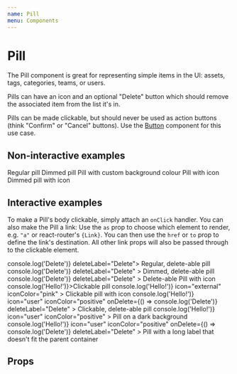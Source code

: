 ```yaml
---
name: Pill
menu: Components
---
```




# Pill

The Pill component is great for representing simple items in the UI: assets, tags, categories, teams, or users.

Pills can have an icon and an optional "Delete" button which should remove the associated item from the list it's in.

Pills can be made clickable, but should never be used as action buttons (think "Confirm" or "Cancel" buttons). Use the [Button](/src-button-readme) component for this use case.

## Non-interactive examples

<Playground>
	<Stack spacing="xs">
		<Pill>Regular pill</Pill>
		<Pill dimmed>Dimmed pill</Pill>
		<Pill background="highlight">Pill with custom background colour</Pill>
		<Pill icon="tag" iconColor="neutral">
			Pill with icon
		</Pill>
		<Pill dimmed icon="user" iconColor="negative">
			Dimmed pill with icon
		</Pill>
	</Stack>
</Playground>

## Interactive examples

To make a Pill's body clickable, simply attach an `onClick` handler. You can also make the Pill a link: Use the `as` prop to choose which element to render, e.g. `"a"` or react-router's `{Link}`. You can then use the `href` or `to` prop to define the link's destination. All other link props will also be passed through to the clickable element.

<Playground>
	<Stack spacing="xs">
		<Pill onDelete={() => console.log('Delete')} deleteLabel="Delete">
			Regular, delete-able pill
		</Pill>
		<Pill
			dimmed
			onDelete={() => console.log('Delete')}
			deleteLabel="Delete"
		>
			Dimmed, delete-able pill
		</Pill>
		<Pill
			icon="tag"
			iconColor="neutral"
			onDelete={() => console.log('Delete')}
			deleteLabel="Delete"
		>
			Delete-able Pill with icon
		</Pill>
		<Pill onClick={() => console.log('Hello!')}>Clickable pill</Pill>
		<Pill
			onClick={() => console.log('Hello!')}
			icon="external"
			iconColor="pink"
		>
			Clickable pill with icon
		</Pill>
		<Pill
			onClick={() => console.log('Hello!')}
			icon="user"
			iconColor="positive"
			onDelete={() => console.log('Delete')}
			deleteLabel="Delete"
		>
			Clickable, delete-able pill
		</Pill>
		<Card maxWidth={250} variant="inverted" p="s">
			<Stack spacing="xs">
				<Pill
					onClick={() => console.log('Hello!')}
					icon="user"
					iconColor="positive"
				>
					Pill on a dark background
				</Pill>
				<Pill
					onClick={() => console.log('Hello!')}
					icon="user"
					iconColor="positive"
					onDelete={() => console.log('Delete')}
					deleteLabel="Delete"
				>
					Pill with a long label that doesn't fit the parent container
				</Pill>
			</Stack>
		</Card>
	</Stack>
</Playground>

## Props

<Props isToggle of={Pill} />
